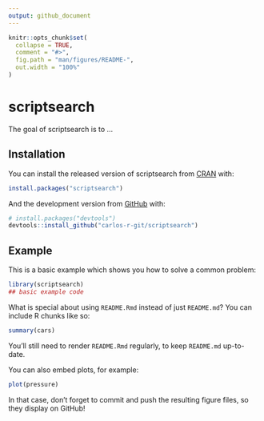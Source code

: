 ```yaml
---
output: github_document
---
```


<!-- README.md is generated from README.Rmd. Please edit that file -->

```r
knitr::opts_chunk$set(
  collapse = TRUE,
  comment = "#>",
  fig.path = "man/figures/README-",
  out.width = "100%"
)
```

# scriptsearch

<!-- badges: start -->
<!-- badges: end -->

The goal of scriptsearch is to ...

## Installation

You can install the released version of scriptsearch from [CRAN](https://CRAN.R-project.org) with:

``` r
install.packages("scriptsearch")
```

And the development version from [GitHub](https://github.com/) with:

``` r
# install.packages("devtools")
devtools::install_github("carlos-r-git/scriptsearch")
```
## Example

This is a basic example which shows you how to solve a common problem:

```r
library(scriptsearch)
## basic example code
```

What is special about using `README.Rmd` instead of just `README.md`? You can include R chunks like so:

```r
summary(cars)
```

You'll still need to render `README.Rmd` regularly, to keep `README.md` up-to-date.

You can also embed plots, for example:

```r
plot(pressure)
```

In that case, don't forget to commit and push the resulting figure files, so they display on GitHub!
